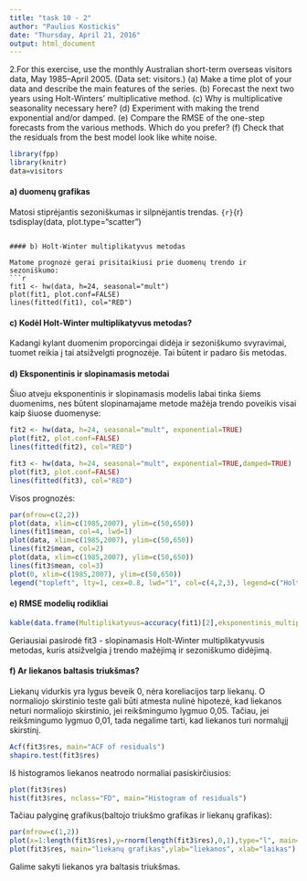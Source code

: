 ```yaml
---
title: "task 10 - 2"
author: "Paulius Kostickis"
date: "Thursday, April 21, 2016"
output: html_document
---
```


2.For this exercise, use the monthly Australian short-term overseas visitors data, May 1985–April 2005. (Data set: visitors.)
(a) Make a time plot of your data and describe the main features of the series.
(b) Forecast the next two years using Holt-Winters’ multiplicative method.
(c) Why is multiplicative seasonality necessary here?
(d) Experiment with making the trend exponential and/or damped.
(e) Compare the RMSE of the one-step forecasts from the various methods. Which do you prefer?
(f) Check that the residuals from the best model look like white noise.

```r
library(fpp)
library(knitr)
data=visitors
```

#### a) duomenų grafikas

Matosi stiprėjantis sezoniškumas ir silpnėjantis trendas.
```{r}```{r}
tsdisplay(data, plot.type="scatter")
```

#### b) Holt-Winter multiplikatyvus metodas

Matome prognozė gerai prisitaikiusi prie duomenų trendo ir sezoniškumo:
```r
fit1 <- hw(data, h=24, seasonal="mult")
plot(fit1, plot.conf=FALSE)
lines(fitted(fit1), col="RED")
```

#### c) Kodėl Holt-Winter multiplikatyvus metodas?

Kadangi kylant duomenim proporcingai didėja ir sezoniškumo svyravimai, tuomet reikia į tai atsižvelgti prognozėje. Tai būtent ir padaro šis metodas.

#### d) Eksponentinis ir slopinamasis metodai

Šiuo atveju eksponentinis ir slopinamasis modelis labai tinka šiems duomenims, nes būtent slopinamajame metode mažėja trendo poveikis visai kaip šiuose duomenyse: 

```r
fit2 <- hw(data, h=24, seasonal="mult", exponential=TRUE)
plot(fit2, plot.conf=FALSE)
lines(fitted(fit2), col="RED")

fit3 <- hw(data, h=24, seasonal="mult", exponential=TRUE,damped=TRUE)
plot(fit3, plot.conf=FALSE)
lines(fitted(fit3), col="RED")
```

Visos prognozės:
```r
par(mfrow=c(2,2))
plot(data, xlim=c(1985,2007), ylim=c(50,650))
lines(fit1$mean, col=4, lwd=1)
plot(data, xlim=c(1985,2007), ylim=c(50,650))
lines(fit2$mean, col=2)
plot(data, xlim=c(1985,2007), ylim=c(50,650))
lines(fit3$mean, col=3)
plot(0, xlim=c(1985,2007), ylim=c(50,650))
legend("topleft", lty=1, cex=0.8, lwd="1", col=c(4,2,3), legend=c("Holt-Winter multiplikatyvus metodas","Holt-Winter eksponentinis multiplikatyvus metodas","slopinamasis Holt-Winter multiplikatyvus metodas"))
```


#### e) RMSE modelių rodikliai
```r
kable(data.frame(Multiplikatyvus=accuracy(fit1)[2],eksponentinis_multiplikatyvus=accuracy(fit2)[2],Damped_multiplikatyvus=accuracy(fit3)[2]))
```

Geriausiai pasirodė fit3 - slopinamasis Holt-Winter multiplikatyvusis metodas, kuris atsižvelgia į trendo mažėjimą ir sezoniškumo didėjimą.

#### f) Ar liekanos baltasis triukšmas?

Liekanų vidurkis yra lygus beveik 0, nėra koreliacijos tarp liekanų. O normaliojo skirstinio teste gali būti atmesta nulinė hipotezė, kad liekanos neturi normaliojo skirstinio, jei reikšmingumo lygmuo 0,05. Tačiau, jei reikšmingumo lygmuo 0,01, tada negalime tarti, kad liekanos turi normalųjį skirstinį. 

```r
Acf(fit3$res, main="ACF of residuals")
shapiro.test(fit3$res)
```

Iš histogramos liekanos neatrodo normaliai pasiskirčiusios:
```r
plot(fit3$res)
hist(fit3$res, nclass="FD", main="Histogram of residuals")
```

Tačiau palyginę grafikus(baltojo triukšmo grafikas ir liekanų grafikas):
```r
par(mfrow=c(1,2))
plot(x=1:length(fit3$res),y=rnorm(length(fit3$res),0,1),type="l", main="baltasis triukšmas",ylab="reikšmė", xlab="laikas")
plot(fit3$res, main="liekanų grafikas",ylab="liekanos", xlab="laikas")
```

Galime sakyti liekanos yra baltasis triukšmas.